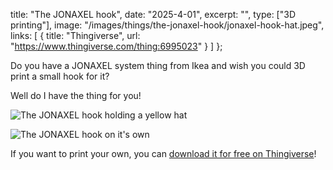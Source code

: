 
title: "The JONAXEL hook",
date: "2025-4-01",
excerpt: "",
type: ["3D printing"],
image: "/images/things/the-jonaxel-hook/jonaxel-hook-hat.jpeg",
links: [
    { title: "Thingiverse", url: "https://www.thingiverse.com/thing:6995023" }
  ]
};

Do you have a JONAXEL system thing from Ikea and wish you could 3D print a small hook for it?

Well do I have the thing for you!

![The JONAXEL  hook holding a yellow hat](/images/things/the-jonaxel-hook/jonaxel-hook-hat.jpeg)

![The JONAXEL  hook on it's own](/images/things/the-jonaxel-hook/jonaxel-hook-nothing.jpeg)

If you want to print your own, you can [download it for free on Thingiverse](https://www.thingiverse.com/thing:6995023)!